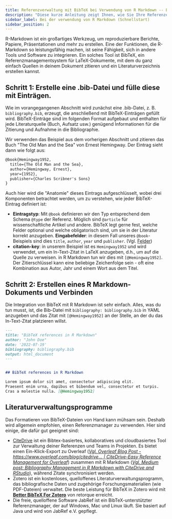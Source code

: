```yaml
---
title: Referenzverwaltung mit BibTeX bei Verwendung von R Markdown -- Ein kurzer Leitfaden
description: "Diese kurze Anleitung zeigt Ihnen, wie Sie Ihre Referenzen mit BibTeX verwalten können. BibTeX ist eine Software zur Verwaltung von Referenzen, mit der Sie Ihre Referenzen in einem einfachen, benutzerfreundlichen Format speichern und organisieren können."
sidebar_label: Bei der verwendung von R Markdown (Schnellstart)
sidebar_position: 2
---
```


R-Markdown ist ein großartiges Werkzeug, um reproduzierbare Berichte, Papiere, Präsentationen und mehr zu erstellen. Eine der Funktionen, die R-Markdown so leistungsfähig machen, ist seine Fähigkeit, sich in andere Tools und Software zu integrieren. Ein solches Tool ist BibTeX, ein Referenzmanagementsystem für LaTeX-Dokumente, mit dem du ganz einfach Quellen in deinem Dokument zitieren und ein Literaturverzeichnis erstellen kannst.


## Schritt 1: Erstelle eine .bib-Datei und fülle diese mit Einträgen.

Wie im vorangegangenen Abschnitt wird zunächst eine .bib-Datei, z. B. `bibliography.bib`, erzeugt, die anschließend mit BibTeX-Einträgen gefüllt wird.
BibTeX-Einträge sind im folgenden Format aufgebaut und enthalten für jede Literaturquelle (Buch, Aufsatz usw.) genügend Informationen für die Zitierung und Aufnahme in die Bibliographie.


<CiteDrive /> 

Wir verwenden das Beispiel aus dem vorherigen Abschnitt und zitieren das Buch "The Old Man and the Sea" von Ernest Hemingway. Der Eintrag sieht dann wie folgt aus:

```latex
@book{Hemingway1952,
  title={The Old Man and the Sea},
  author={Hemingway, Ernest},
  year={1952},
  publisher={Charles Scribner's Sons}
}
```

Auch hier wird die "Anatomie" dieses Eintrags aufgeschlüsselt, wobei drei Komponenten betrachtet werden, um zu verstehen, wie jeder BibTeX-Eintrag definiert ist:

* **Eintragstyp**: Mit `@book` definieren wir den Typ entsprechend dem Schema `@type` der Referenz. Möglich sind `@article` für wissenschaftliche Artikel und andere. BibTeX legt gerne fest, welche Felder optional und welche obligatorisch sind, um sie in der Literatur korrekt anzugeben.
**Eingabefelder**: in diesem Fall unseres `@book`-Beispiels sind dies `title`, `author`, `year` und `publisher`. (Vgl. [Felder](./fields))
* **citation-key**: in unserem Beispiel ist es `Hemingway1952` und wird verwendet, um ein In-Text-Zitat in LaTeX anzugeben, d.h., um auf die Quelle zu verweisen. in R Markdown tun wir dies mit `[@Hemingway1952]`. Der Zitierschlüssel kann eine beliebige Zeichenfolge sein - oft eine Kombination aus Autor, Jahr und einem Wort aus dem Titel.



## Schritt 2: Erstellen eines R Markdown-Dokuments und Verbinden

Die Integration von BibTeX mit R Markdown ist sehr einfach. Alles, was du tun musst, ist, die Bib-Datei mit `bibliography: bibliography.bib` in YAML anzugeben und das Zitat mit `[@Hemingway1952]` an der Stelle, an der du das In-Text-Zitat platzieren willst.

```md
---
title: "BibTeX references in R Markdown"
author: "John Doe"
date: '2022-07-19'
bibliography: bibliography.bib
output: html_document
---


## BibTeX references in R Markdown

Lorem ipsum dolor sit amet, consectetur adipiscing elit.
Praesent enim urna, dapibus et bibendum vel, consectetur et turpis.
Cras a molestie nulla. [@Hemingway1952]


```


## Literaturverwaltungsprogramme

Das Formatieren von BibTeX-Dateien von Hand kann mühsam sein. Deshalb wird allgemein empfohlen, einen Referenzmanager zu verwenden. Hier sind einige, die dafür gut geeignet sind:

* [CiteDrive](https://www.citedrive.com/) ist ein Bibtex-basiertes, kollaboratives und cloudbasiertes Tool zur Verwaltung deiner Referenzen und Teams in Projekten. Es bietet einen Ein-Klick-Export zu Overleaf ([*Vgl. Overleaf Blog Post - https://www.overleaf.com/blog/citedrive... | CiteDrive-Easy Reference Management for Overleaf*](https://www.overleaf.com/blog/citedrive-easy-reference-management-for-overleaf)) zusammen mit R Markdown ([*Vgl. Medium post: Bibliography Management in R Markdown with CiteDrive and RStudio*](https://citedrive.medium.com/bibliography-management-in-r-markdown-with-citedrive-and-rstudio-2585699dd619)), während Zitate synchronisiert werden.
* Zotero ist ein kostenloses, quelloffenes Literaturverwaltungsprogramm, das bibliografische Daten und zugehörige Forschungsmaterialien (wie PDF-Dateien) verwaltet. Die beste Leistung für BibTeX in Zotero wird mit **[Better BibTeX For Zotero](https://retorque.re/zotero-better-bibtex/)** von retorque erreicht.
* Die freie, quelloffene Software JabRef ist ein BibTeX-unterstützter Referenzmanager, der auf Windows, Mac und Linux läuft. Sie basiert auf Java und wird von JabRef e.V. gepflegt.
